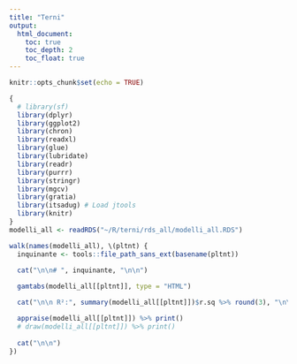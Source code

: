 ```yaml
---
title: "Terni"
output: 
  html_document:
    toc: true
    toc_depth: 2
    toc_float: true
---
```


```r
knitr::opts_chunk$set(echo = TRUE)

{
  # library(sf)
  library(dplyr)
  library(ggplot2)
  library(chron)
  library(readxl)
  library(glue)
  library(lubridate)
  library(readr)
  library(purrr)
  library(stringr)
  library(mgcv)
  library(gratia)
  library(itsadug) # Load jtools
  library(knitr)
} 
modelli_all <- readRDS("~/R/terni/rds_all/modelli_all.RDS")

```


```r


walk(names(modelli_all), \(pltnt) {
  inquinante <- tools::file_path_sans_ext(basename(pltnt))
  
  cat("\n\n# ", inquinante, "\n\n")

  gamtabs(modelli_all[[pltnt]], type = "HTML")

  cat("\n\n R²:", summary(modelli_all[[pltnt]])$r.sq %>% round(3), "\n\n")

  appraise(modelli_all[[pltnt]]) %>% print()
  # draw(modelli_all[[pltnt]]) %>% print()
  
  cat("\n\n")
})


```


